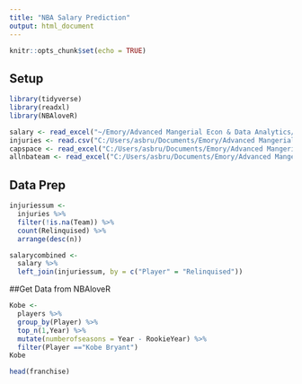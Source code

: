 ```yaml
---
title: "NBA Salary Prediction"
output: html_document
---
```


```r
knitr::opts_chunk$set(echo = TRUE)
```

## Setup

```r
library(tidyverse)
library(readxl)
library(NBAloveR)

salary <- read_excel("~/Emory/Advanced Mangerial Econ & Data Analytics/Data/NBA metrics plus salary.xlsx")
injuries <- read.csv("C:/Users/asbru/Documents/Emory/Advanced Mangerial Econ & Data Analytics/Assignment 1/nba-injuries-2010-2018/injuries.csv")
capspace <- read_excel("C:/Users/asbru/Documents/Emory/Advanced Mangerial Econ & Data Analytics/Assignment 1/TeamCapSpace.xlsx")
allnbateam <- read_excel("C:/Users/asbru/Documents/Emory/Advanced Mangerial Econ & Data Analytics/Assignment 1/AllNBATeam.xlsx")

```

## Data Prep

```r

injuriessum <-
  injuries %>%
  filter(!is.na(Team)) %>%
  count(Relinquised) %>%
  arrange(desc(n))

salarycombined <-
  salary %>%
  left_join(injuriessum, by = c("Player" = "Relinquised"))

```

##Get Data from NBAloveR

```r
Kobe <- 
  players %>%
  group_by(Player) %>%
  top_n(1,Year) %>%
  mutate(numberofseasons = Year - RookieYear) %>%
  filter(Player =="Kobe Bryant")
Kobe
```


```r
head(franchise)
```



